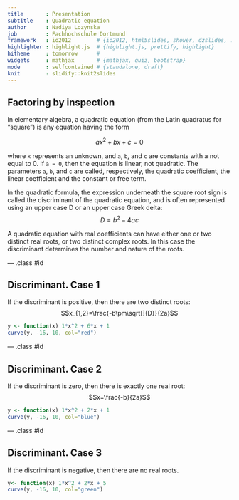 ```yaml
---
title       : Presentation
subtitle    : Quadratic equation
author      : Nadiya Lozynska
job         : Fachhochschule Dortmund
framework   : io2012        # {io2012, html5slides, shower, dzslides, ...}
highlighter : highlight.js  # {highlight.js, prettify, highlight}
hitheme     : tomorrow      # 
widgets     : mathjax       # {mathjax, quiz, bootstrap}
mode        : selfcontained # {standalone, draft}
knit        : slidify::knit2slides
---
```


## Factoring by inspection

In elementary algebra, a quadratic equation (from the Latin quadratus for "square") is any equation having the form

$$ax^2+bx+c=0$$

where `x` represents an unknown, and `a`, `b`, and `c` are constants with a not equal to 0. If `a = 0`, then the equation is linear, not quadratic. The parameters `a`, `b`, and `c` are called, respectively, the quadratic coefficient, the linear coefficient and the constant or free term.


In the quadratic formula, the expression underneath the square root sign is called the discriminant of the quadratic equation, and is often represented using an upper case D or an upper case Greek delta:
$$D=b^2-4ac$$

A quadratic equation with real coefficients can have either one or two distinct real roots, or two distinct complex roots. In this case the discriminant determines the number and nature of the roots.

--- .class #id 

## Discriminant. Case 1
If the discriminant is positive, then there are two distinct roots:
$$x_{1,2}=\frac{-b\pm\sqrt[]{D}}{2a}$$
```r
y <- function(x) 1*x^2 + 6*x + 1  
curve(y, -16, 10, col="red")
```

--- .class #id 

## Discriminant. Case 2

If the discriminant is zero, then there is exactly one real root:
$$x=\frac{-b}{2a}$$

```r
y <- function(x) 1*x^2 + 2*x + 1
curve(y, -16, 10, col="blue")
```

--- .class #id 

## Discriminant. Case 3

If the discriminant is negative, then there are no real roots.

```r
y<- function(x) 1*x^2 + 2*x + 5
curve(y, -16, 10, col="green")
```